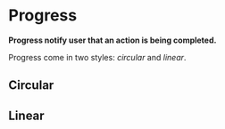 # Progress

**Progress notify user that an action is being completed.**

Progress come in two styles: _circular_ and _linear_.

## Circular

<DemoBlock demo="circular" engine={props.engine} disableGrid withThemeSwitcher />

## Linear

<DemoBlock demo="linear" engine={props.engine} disableGrid withThemeSwitcher />
